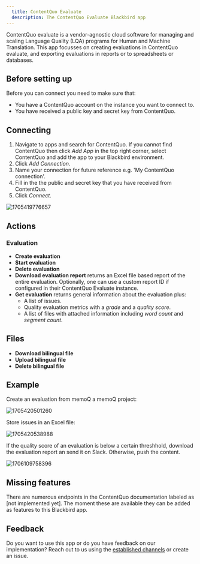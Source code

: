 ```yaml
---
  title: ContentQuo Evaluate
  description: The ContentQuo Evaluate Blackbird app
---
```


<LinkCard title="View on Github" target="_blank" href="https://github.com/bb-io/ContentQuo" icon="github" />

ContentQuo evaluate is a vendor-agnostic cloud software for managing and scaling Language Quality (LQA) programs for Human and Machine Translation. This app focusses on creating evaluations in ContentQuo evaluate, and exporting evaluations in reports or to spreadsheets or databases.

## Before setting up

Before you can connect you need to make sure that:

- You have a ContentQuo account on the instance you want to connect to.
- You have received a public key and secret key from ContentQuo.

## Connecting

1. Navigate to apps and search for ContentQuo. If you cannot find ContentQuo then click _Add App_ in the top right corner, select ContentQuo and add the app to your Blackbird environment.
2. Click _Add Connection_.
3. Name your connection for future reference e.g. 'My ContentQuo connection'.
4. Fill in the the public and secret key that you have received from ContentQuo.
5. Click _Connect_.

![1705419776657](https://raw.githubusercontent.com/bb-io/ContentQuo/main/image/README/1705419776657.png)

## Actions

### Evaluation

- **Create evaluation**
- **Start evaluation**
- **Delete evaluation**
- **Download evaluation report** returns an Excel file based report of the entire evaluation. Optionally, one can use a custom report ID if configured in their ContentQuo Evaluate instance.
- **Get evaluation** returns general information about the evaluation plus:
  - A list of issues.
  - Quality evaluation metrics with a _grade_ and a _quality score_.
  - A list of files with attached information including _word count_ and _segment count_.

## Files

- **Download bilingual file**
- **Upload bilingual file**
- **Delete bilingual file**

## Example

Create an evaluation from memoQ a memoQ project:

![1705420501260](https://raw.githubusercontent.com/bb-io/ContentQuo/main/image/README/1705420501260.png)

Store issues in an Excel file:

![1705420538988](https://raw.githubusercontent.com/bb-io/ContentQuo/main/image/README/1705420538988.png)

If the quality score of an evaluation is below a certain threshhold, download the evaluation report an send it on Slack. Otherwise, push the content.

![1706109758396](https://raw.githubusercontent.com/bb-io/ContentQuo/main/image/README/1706109758396.png)

## Missing features

There are numerous endpoints in the ContentQuo documentation labeled as [not implemented yet]. The moment these are available they can be added as features to this Blackbird app.

## Feedback

Do you want to use this app or do you have feedback on our implementation? Reach out to us using the [established channels](https://www.blackbird.io/) or create an issue.

